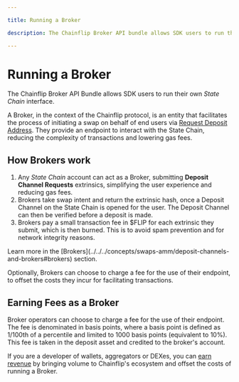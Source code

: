 ```yaml
---

title: Running a Broker

description: The Chainflip Broker API bundle allows SDK users to run their own State Chain interface.

---
```



# Running a Broker

The Chainflip Broker API Bundle allows SDK users to run their own _State Chain_ interface.

A Broker, in the context of the Chainflip protocol, is an entity that facilitates the process of initiating a swap on behalf of end users via [Request Deposit Address](../javascript-sdk/swap-assets/request-deposit-address.md "mention"). They provide an endpoint to interact with the State Chain, reducing the complexity of transactions and lowering gas fees.

## How Brokers work

1. Any _State Chain_ account can act as a Broker, submitting **Deposit Channel Requests** extrinsics, simplifying the user experience and reducing gas fees.
2. Brokers take swap intent and return the extrinsic hash, once a Deposit Channel on the State Chain is opened for the user. The Deposit Channel can then be verified before a deposit is made.
3. Brokers pay a small transaction fee in $FLIP for each extrinsic they submit, which is then burned. This is to avoid spam prevention and for network integrity reasons.

<Callout type="info">
  Learn more in the
  [Brokers](../../../concepts/swaps-amm/deposit-channels-and-brokers#brokers)
  section.
</Callout>

Optionally, Brokers can choose to charge a fee for the use of their endpoint, to offset the costs they incur for facilitating transactions.

## Earning Fees as a Broker

Broker operators can choose to charge a fee for the use of their endpoint. The fee is denominated in basis points, where a basis point is defined as 1/100th of a percentile and limited to 1000 basis points (equivalent to 10%). This fee is taken in the deposit asset and credited to the broker's account.

If you are a developer of wallets, aggregators or DEXes, you can [earn revenue](../../../concepts/swaps-amm/deposit-channels-and-brokers#broker-fees) by bringing volume to Chainflip's ecosystem and offset the costs of running a Broker.
